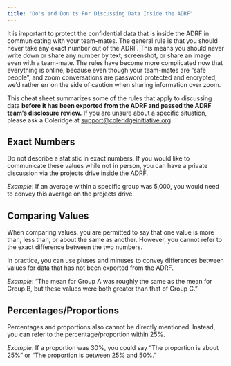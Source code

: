 ```yaml
---
title: "Do's and Don'ts For Discussing Data Inside the ADRF"
---
```


It is important to protect the confidential data that is inside the ADRF in communicating with your team-mates. The general rule is that you should never take any exact number out of the ADRF. This means you should never write down or share any number by text, screenshot, or share an image even with a team-mate. The rules have become more complicated now that everything is online, because even though your team-mates are "safe people", and zoom conversations are password protected and encrypted, we'd rather err on the side of caution when sharing information over zoom.

This cheat sheet summarizes some of the rules that apply to discussing data **before it has been exported from the ADRF and passed the ADRF team's disclosure review.** If you are unsure about a specific situation, please ask a Coleridge at [support\@coleridgeinitiative.org](mailto:support@coleridgeinitiative.org "mailto:support@coleridgeinitiative.org").

## **Exact Numbers**

Do not describe a statistic in exact numbers. If you would like to communicate these values while not in person, you can have a private discussion via the projects drive inside the ADRF.

*Example*: If an average within a specific group was 5,000, you would need to convey this average on the projects drive.

## **Comparing Values**

When comparing values, you are permitted to say that one value is more than, less than, or about the same as another. However, you cannot refer to the exact difference between the two numbers.

In practice, you can use pluses and minuses to convey differences between values for data that has not been exported from the ADRF.

*Example*: "The mean for Group A was roughly the same as the mean for Group B, but these values were both greater than that of Group C."

## **Percentages/Proportions**

Percentages and proportions also cannot be directly mentioned. Instead, you can refer to the percentage/proportion within 25%.

*Example*: If a proportion was 30%, you could say "The proportion is about 25%" or "The proportion is between 25% and 50%."
